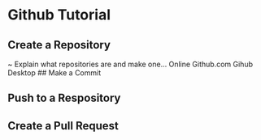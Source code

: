 # Github Tutorial

## Create a Repository
~ Explain what repositories are and make one... 
Online Github.com
Gihub Desktop
## Make a Commit

## Push to a Respository

## Create a Pull Request


